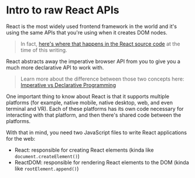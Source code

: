 # Intro to raw React APIs

React is the most widely used frontend framework in the world and it's using the
same APIs that you're using when it creates DOM nodes.

> In fact,
> [here's where that happens in the React source code](https://github.com/facebook/react/blob/ee432635724d5a50301448016caa137ac3c0a7a2/packages/react-dom/src/client/ReactDOMComponent.js#L416)
> at the time of this writing.

React abstracts away the imperative browser API from you to give you a much more
declarative API to work with.

> Learn more about the difference between those two concepts here:
> [Imperative vs Declarative Programming](https://ui.dev/imperative-vs-declarative-programming/)

One important thing to know about React is that it supports multiple platforms
(for example, native mobile, native desktop, web, and even terminal and VR).
Each of these platforms has its own code necessary for interacting with that
platform, and then there's shared code between the platforms.

With that in mind, you need two JavaScript files to write React applications for
the web:

- React: responsible for creating React elements (kinda like
  `document.createElement()`)
- ReactDOM: responsible for rendering React elements to the DOM (kinda like
  `rootElement.append()`)
